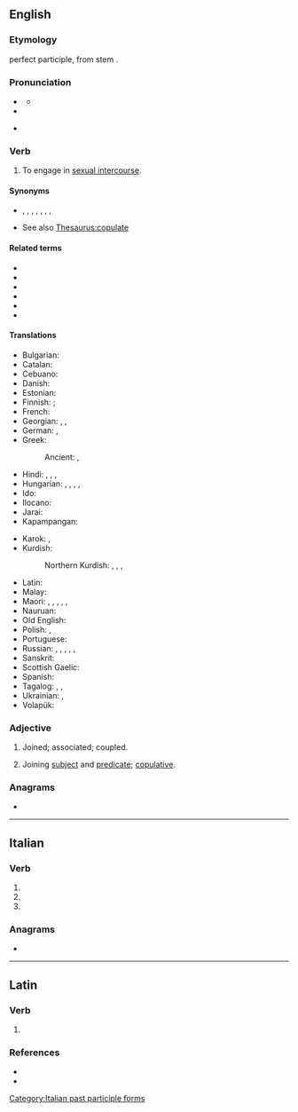 ==English==

===Etymology===
{{der|en|la|copulare||to couple}} perfect participle, from stem {{m|la|copulat-}}.

===Pronunciation===
* {{a|UK}} {{IPA|en|/ˈkɒp.jə.leɪt/}}
** {{audio|en|LL-Q1860 (eng)-Vealhurl-copulate.wav|Audio (UK)}}
* {{rhymes|en|ɒpjəleɪt}}
* {{a|US}} {{IPA|en|/ˈkɔ.pjə.leɪt/}}

===Verb===
{{en-verb}}

# To engage in [[sexual intercourse]].

====Synonyms====
* {{l|en|fuck}}, {{l|en|have sex}}, {{l|en|make love}}, {{l|en|screw}}, {{l|en|swive}}, {{l|en|bang}}, {{l|en|sleep together}}, {{l|en|boff}}
* See also [[Thesaurus:copulate]]

====Related terms====
* {{l|en|copulin}}
* {{l|en|copulation}}
* {{l|en|copulator}}
* {{l|en|copulatee}}
* {{l|en|copulable}}
* {{l|en|copulability}}

====Translations====
{{trans-top|to engage in sexual intercourse}}
* Bulgarian: {{t|bg|съвокуплявам се}}
* Catalan: {{t+|ca|copular}}
* Cebuano: {{t|ceb|iyot}} {{qualifier|vulgar}}
* Danish: {{t|da|kopulere}}
* Estonian: {{t|et|paarituma}}
* Finnish: {{t+|fi|rakastella}} {{q|chiefly humans}}; {{t+|fi|paritella}} {{q|chiefly animals}}
* French: {{t+|fr|coïter}}
* Georgian: {{t|ka|კოპულირებს}}, {{t|ka|წყვილდება}} {{qualifier|of animals}}, {{t|ka|ჯვარდება}} {{qualifier|of animals}}
* German: {{t+|de|kopulieren}}, {{t+|de|beischlafen}}
* Greek:
*: Ancient: {{t|grc|[[μίγνυμι|μίγνυμαι]]}}, {{t|grc|σύνειμι}}
* Hindi: {{t|hi|मैथुन करना}}, {{t|hi|संभोग करना}}, {{t|hi|सेक्स करना}}, {{t|hi|मस्ती करना}}
* Hungarian: {{t+|hu|közösül}}, {{t+|hu|párosodik}}, {{t+|hu|párzik}}, {{t+|hu|üzekedik}}, {{t+|hu|közösül}}
* Ido: {{t+|io|koitar}}
* Ilocano: {{t|ilo|iyot}} {{qualifier|vulgar}}
* Jarai: {{t|jra|tĕ}}
* Kapampangan: {{t|pam|karat}} {{qualifier|vulgar}}
{{trans-mid}}
* Karok: {{t|kyh|kuth}}, {{t|kyh|ihravrikûunish}}
* Kurdish:
*: Northern Kurdish: {{t+|kmr|perîn}}, {{t+|kmr|gunhêlî|alt=gunhêlî kirin}}, {{t+|kmr|cot|alt=cot bûn}}, {{t+|kmr|gan}}
* Latin: {{t|la|coeō}}
* Malay: {{t|ms|mengawan}}
* Maori: {{t|mi|ai}}, {{t|mi|mahimahi}}, {{t|mi|onioni}}, {{t|mi|tauonioni}}, {{t|mi|tōkai}}, {{t|mi|hika}}
* Nauruan: {{t|na|meir}}
* Old English: {{t|ang|hǣman}}
* Polish: {{t+|pl|spółkować}}, {{t+|pl|kopulować}}
* Portuguese: {{t+|pt|copular}}
* Russian: {{qualifier|intransitive}} {{t+|ru|совокупля́ться|impf}}, {{t+|ru|совокупи́ться|pf}}, {{t+|ru|сноша́ться|impf}}, {{t+|ru|спа́риваться|impf}}, {{t+|ru|спа́риваться|impf}}, {{t+|ru|спа́риться|pf}} {{qualifier|of animals}}
* Sanskrit: {{t+|sa|यभति}}
* Scottish Gaelic: {{qualifier|birds}} {{t|gd|cliath}}
* Spanish: {{t+|es|copular}}
* Tagalog: {{t+|tl|kasta}}, {{t+|tl|kantot}} {{qualifier|vulgar}}, {{t|tl|talik}}
* Ukrainian: {{t|uk|зляга́тися|impf}}, {{t|uk|злягти́ся|pf}}
* Volapük: {{t+|vo|koitön}}
{{trans-bottom}}

{{trans-see|copulate|mate}}

{{trans-see|copulate|cover}}

{{trans-see|take part in a sexual act|have sex}}

{{trans-see|to engage in sexual intercourse|make love}}

{{trans-see|to have sexual intercourse with someone, something|mount}}

{{trans-see|to have sexual intercourse with|bed}}

===Adjective===
{{en-adj|-}}

# {{lb|en|obsolete}} Joined; associated; coupled.
#: {{rfquotek|en|Francis Bacon}}
# {{lb|en|grammar}} Joining [[subject]] and [[predicate]]; [[copulative]].
#: {{rfquotek|en|F. A. March}}

===Anagrams===
* {{anagrams|en|a=aceloptu|outplace}}

----

==Italian==

===Verb===
{{head|it|verb form}}

# {{inflection of|it|copulare||2|p|pres|indc}}
# {{inflection of|it|copulare||2|p|impr}}
# {{feminine plural of|it|copulato}}

===Anagrams===
* {{l|it|peculato}}

[[Category:Italian past participle forms]]

----

==Latin==

===Verb===
{{la-verb-form|cōpulāte}}

# {{inflection of|la|cōpulō||2|p|pres|actv|impr}}

===References===
* {{R:L&S}}
* {{R:Gaffiot}}